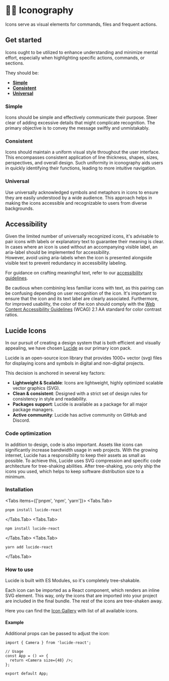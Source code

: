 
# 🦸‍♂️ Iconography

Icons serve as visual elements for commands, files and frequent actions.

## Get started

Icons ought to be utilized to enhance understanding and minimize mental effort, especially when highlighting specific actions, commands, or sections.

They should be:

- **[Simple](#simple)**
- **[Consistent](#consistent)**
- **[Universal](#universal)**

### Simple

Icons should be simple and effectively communicate their purpose. Steer clear of adding excessive details that might complicate recognition. The primary objective is to convey the message swiftly and unmistakably.

### Consistent

Icons should maintain a uniform visual style throughout the user interface. This encompasses consistent application of line thickness, shapes, sizes, perspectives, and overall design. Such uniformity in iconography aids users in quickly identifying their functions, leading to more intuitive navigation.

### Universal

Use universally acknowledged symbols and metaphors in icons to ensure they are easily understood by a wide audience. This approach helps in making the icons accessible and recognizable to users from diverse backgrounds.

## Accessibility

Given the limited number of universally recognized icons, it's advisable to pair icons with labels or explanatory text to guarantee their meaning is clear. In cases where an icon is used without an accompanying visible label, an aria-label should be implemented for accessibility.  
However, avoid using aria-labels when the icon is presented alongside visible text to prevent redundancy in accessibility labeling.

For guidance on crafting meaningful text, refer to our [accessibility guidelines](/documentation/foundations/accessibility).

Be cautious when combining less familiar icons with text, as this pairing can be confusing depending on user recognition of the icon. It's important to ensure that the icon and its text label are clearly associated. Furthermore, for improved usability, the color of the icon should comply with the [Web Content Accessibility Guidelines](https://www.w3.org/TR/WCAG21/#use-of-color) (WCAG) 2.1 AA standard for color contrast ratios.

## Lucide Icons

In our pursuit of creating a design system that is both efficient and visually appealing, we have chosen [Lucide](https://lucide.dev/) as our primary icon pack.

Lucide is an open-source icon library that provides 1000+ vector (svg) files for displaying icons and symbols in digital and non-digital projects.

This decision is anchored in several key factors:

- **Lightweight & Scalable**: Icons are lightweight, highly optimized scalable vector graphics (SVG).
- **Clean & consistent**: Designed with a strict set of design rules for consistency in style and readability.
- **Packages support**: Lucide is available as a package for all major package managers.
- **Active community**: Lucide has active community on GitHub and Discord.

### Code optimization

In addition to design, code is also important. Assets like icons can significantly increase bandwidth usage in web projects. With the growing internet, Lucide has a responsibility to keep their assets as small as possible. To achieve this, Lucide uses SVG compression and specific code architecture for tree-shaking abilities. After tree-shaking, you only ship the icons you used, which helps to keep software distribution size to a minimum.

### Installation

<Tabs items={['pnpm', 'npm', 'yarn']}>
  <Tabs.Tab>
  ```node copy
  pnpm install lucide-react 
  ```
  </Tabs.Tab>
  <Tabs.Tab>
  ```node copy
  npm install lucide-react
  ```
  </Tabs.Tab>
  <Tabs.Tab>
  ```node copy
  yarn add lucide-react
  ```
  </Tabs.Tab>
</Tabs>

### How to use

Lucide is built with ES Modules, so it's completely tree-shakable.

Each icon can be imported as a React component, which renders an inline SVG element. This way, only the icons that are imported into your project are included in the final bundle. The rest of the icons are tree-shaken away.

Here you can find the [Icon Gallery](/documentation/components/icon#icon-gallery) with list of all available icons.

#### Example

Additional props can be passed to adjust the icon:

```tsx copy
import { Camera } from 'lucide-react';

// Usage
const App = () => {
  return <Camera size={48} />;
};

export default App;
```
